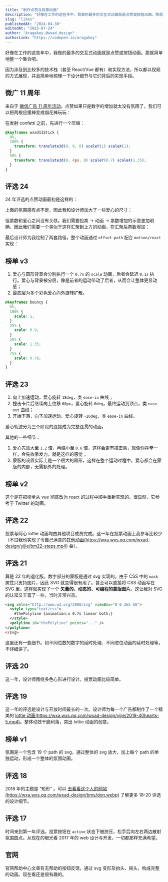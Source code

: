 ```yaml
---
title: "制作点赞与投票动画"
description: "好像在工作的这些年中，我做的最多的交互式动画就是点赞或按钮动画。那就简单地整一个集合吧。"
slug: "likes"
publishedAt: "2024-04-30"
editedAt: "2025-07-24"
author: "Aragakey.@wxad.design"
authorLink: "https://codepen.io/aragakey"
---
```



好像在工作的这些年中，我做的最多的交互式动画就是点赞或按钮动画。那就简单地整一个集合吧。

因为涉及到比较多的技术栈（甚至 React/Vue 都有）和实现方法，所以都以视频的方式展现，并且简单地梳理一下设计细节与它们背后的实现手段。

## 微广 11 周年

来自于 [微信广告 11 周年活动](https://wxad.design/abc/wxad11#点赞动画)。点赞如果只是数字的增加就太没有氛围了，我们可以把两根应援棒变成烟花棒玩玩：

<Wxad11Like />

在发射 confetti 之前，先进行一个压缩：

```css
@keyframes wxad11Stick {
  0%,
  100% {
    transform: translate3d(0, 0, 0) scaleY(1) scaleX(1);
  }
  50% {
    transform: translate3d(0, 4px, 0) scaleY(0.7) scaleX(1.35);
  }
}
```

## 评选 24

24 年评选的点赞动画最初是这样的：

<LikeBM24 src="/abc/likes/likebm24-0.mp4" aspectRatio="494 / 1080" />

上面的氛围感有点不足，因此我和设计师加大了一些爱心的尺寸：

<LikeBM24 src="/abc/likes/likebm24-1.mp4" aspectRatio="554 / 1080" />

但票数和爱心之间没有关联。我们需要投票 -> 动画 -> 票数增加的示意更加明确，因此我们需要一个类似于这样汇聚到上方的动画，在汇聚后票数增加：

<LikeBM24 src="/abc/likes/likebm24-2.mp4" aspectRatio="554 / 1080" />

最后设计师为我绘制了两套路径，整个动画通过 `offset-path` 配合 `motion/react` 实现：

<LikeBM24Final
  videoSrc="/abc/likes/likebm24-3.mp4"
  imgSrc="/abc/likes/likebm24-path-0.webp"
/>

<LikeBM24Final
  videoSrc="/abc/likes/likebm24-4.mp4"
  imgSrc="/abc/likes/likebm24-path-1.webp"
/>

## 榜单 v3

<LikeBM2404 />

1. 爱心与圆形背景会分别执行一个 `0.7s` 的 `scale` 动画，后者会延迟 `0.1s` 执行。爱心与背景被分层，像是前者的运动带动了后者，从而会让整体更显动感；
2. 最底层为多个彩色爱心向外旋转扩散。

```css
@keyframes bouncy {
  0%,
  100% {
    scale: 1;
  }
  25% {
    scale: 0.9;
  }
  50% {
    scale: 1.35;
  }
  75% {
    scale: 0.78;
  }
}
```

<LikeBM2404Compare />

## 评选 23

<LikeBM23 />

1. 向上加速运动，爱心旋转 `18deg`，类 `ease-in` 曲线；
2. 撞击卡片后继续向上位移 `60px`，爱心旋转 `0deg`，最终运动到顶点，类 `ease-out` 曲线；
3. 开始下落，向下加速运动，爱心旋转 `-26deg`，类 `ease-in` 曲线。

爱心轨迹分为三个阶段的连接成为完整连贯的动画。

<LikeBM23Curve />

其他的一些细节：

1. 爱心先放大至 `1.2` 倍，再缩小至 `0.6` 倍，这样会更有撞击感，就像你挥拳一样，会先收拳发力，就是这样的感觉；
2. 蒙版的设置实际上是一个很大的圆形，这样在整个运动过程中，爱心都会在蒙版的内部，无需额外的处理。

<LikeBM23Mask />

## 榜单 v2

<LikeBM23Heart />

这个是在把榜单从 vue 彻底改为 react 的过程中顺手重新实现的。很显然，它参考于 Twitter 的动画。

## 评选 22

<LikeBM22 />

投票与阿心 lottie 动画均由其他项目成员完成。这一年在投票动画上我参与比较少（不过我也实现了令自己满意的[其他动画(https://wxa.wxs.qq.com/wxad-design/yijie/bm22-steps.mp4)](https://mp.weixin.qq.com/promotion/res/htmledition/best-moments-2022-demo/index.html) 😁）。

## 评选 21

<LikeBM21 />

算是 22 年的退化版。数字部分的蒙版是通过 svg 实现的。由于 CSS 中的 `mask` 属性只支持图片，因此 SVG 就变得很有用了。甚至可以直接将 CSS 动画写在 SVG 里，这样就实现了一个 **矢量的、动态的、可编程的蒙版图片**。这让我对 SVG 的认知又丰富了一些，当时非常兴奋。

```xml
<svg xmlns="http://www.w3.org/2000/svg" viewBox="0 0 265 68">
  <style type="text/css">
    #thePolyline {animation:x 0.7s linear both;}
  </style>
  <polyline id="thePolyline" points="..." />
</polyline>
</svg>
```

这里还有一些细节。如不同位数的数字的延时处理、不同进位动画的延时处理等，不详细讲了。

## 评选 20

<LikeBM20 />

这一年，设计师围绕多色心形进行设计。投票动画比较简单。

## 评选 19

<LikeBM19 />

这一年的评选是设计与开放时间最长的一次。设计师为每一个广告都制作了一个精美的 [lottie 动画(https://wxa.wxs.qq.com/wxad-design/yijie/2019-40hearts-5.mp4)](https://dondon.design/TOP-10-2018-2020)。整体动效干脆利落，突出 lottie 动画的创意。

## 榜单 v1

<LikeBMV1 />

氛围是一个包含 19 个 path 的 svg，通过整体的 svg 放大，加上每个 path 的单独运动，形成一个整体的氛围动画。

## 评选 18

<LikeBM18 />

2018 年的主题是 “矩形” 。可以 [去看看这个人的网站(https://wxa.wxs.qq.com/wxad-design/bms/don.webp)](https://dondon.design/TOP-10-2018-2020) 了解更多 18-20 评选的设计细节。

## 评选 17

<LikeBM17 />

时间来到第一年评选。投票按钮在 `active` 状态下被挤压，松手后向左右两边散射氛围圆点。从现在的眼光看 2017 年的 web 设计与开发，一切都那样充满希望。

## 官网

<LikeWxad />

官网帮助中心文章有无帮助的按钮反馈。通过 svg 变形及抬头、摇头，构成完整的动画。现在看还是很有趣的。
